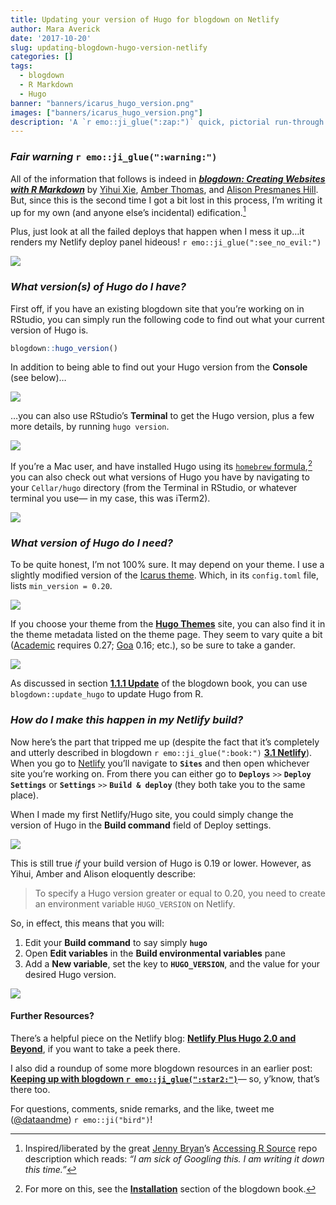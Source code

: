 ```yaml
---
title: Updating your version of Hugo for blogdown on Netlify
author: Mara Averick
date: '2017-10-20'
slug: updating-blogdown-hugo-version-netlify
categories: []
tags:
  - blogdown
  - R Markdown
  - Hugo
banner: "banners/icarus_hugo_version.png"
images: ["banners/icarus_hugo_version.png"]
description: 'A `r emo::ji_glue(":zap:")` quick, pictorial run-through for the blogdown, Hugo, Netlify stack.'
---
```


### _Fair warning_ `r emo::ji_glue(":warning:")`

All of the information that follows is indeed in [**_blogdown: Creating Websites with R Markdown_**](https://bookdown.org/yihui/blogdown/) by [Yihui Xie](https://yihui.name/), [Amber Thomas](https://proquestionasker.github.io/), and [Alison Presmanes Hill](https://apreshill.rbind.io/). But, since this is the second time I got a bit lost in this process, I'm writing it up for my own (and anyone else's incidental) edification.[^jenny]

Plus, just look at all the failed deploys that happen when I mess it up...it renders my Netlify deploy panel hideous! `r emo::ji_glue(":see_no_evil:")`

![](https://i.imgur.com/EtZDky6.png)

### _What version(s) of Hugo do I have?_

First off, if you have an existing blogdown site that you're working on in RStudio, you can simply run the following code to find out what your current version of Hugo is.

```r
blogdown::hugo_version()
```

In addition to being able to find out your Hugo version from the **Console** (see below)...

![](https://i.imgur.com/1ieLcgG.png)

...you can also use RStudio's **Terminal** to get the Hugo version, plus a few more details, by running `hugo version`.

![](https://i.imgur.com/b5nTTCh.png)

If you're a Mac user, and have installed Hugo using its [`homebrew` formula](http://brewformulas.org/Hugo),[^installation] you can also check out what versions of Hugo you have by navigating to your `Cellar/hugo` directory (from the Terminal in RStudio, or whatever terminal you use— in my case, this was iTerm2).

![](https://i.imgur.com/f1Me58W.png)

### _What version of Hugo do I need?_

To be quite honest, I'm not 100% sure. It may depend on your theme. I use a slightly modified version of the [Icarus theme](https://themes.gohugo.io/hugo-icarus/). Which, in its `config.toml` file, lists `min_version = 0.20`.

![](https://i.imgur.com/4m1WFti.png)

If you choose your theme from the [**Hugo Themes**](https://themes.gohugo.io/) site, you can also find it in the theme metadata listed on the theme page. They seem to vary quite a bit ([Academic](https://themes.gohugo.io/academic/) requires 0.27; [Goa](https://themes.gohugo.io/hugo-goa/) 0.16; etc.), so be sure to take a gander.

![](https://i.imgur.com/vP0JNMu.png)

As discussed in section [**1.1.1 Update**](https://bookdown.org/yihui/blogdown/installation.html#update) of the blogdown book, you can use `blogdown::update_hugo` to update Hugo from R.

### _How do I make this happen in my Netlify build?_

Now here's the part that tripped me up (despite the fact that it's completely and utterly described in blogdown `r emo::ji_glue(":book:")` [**3.1 Netlify**](https://bookdown.org/yihui/blogdown/netlify.html)). When you go to [Netlify](https://www.netlify.com/) you'll navigate to **`Sites`** and then open whichever site you're working on. From there you can either go to **`Deploys`** `>>` **`Deploy Settings`** or **`Settings`** `>>` **`Build & deploy`** (they both take you to the same place).

When I made my first Netlify/Hugo site, you could simply change the version of Hugo in the **Build command** field of Deploy settings. 

![](https://i.imgur.com/L8oIhIb.png)

This is still true _if_ your build version of Hugo is 0.19 or lower. However, as Yihui, Amber and Alison eloquently describe:

 >  To specify a Hugo version greater or equal to 0.20, you need to create an environment variable `HUGO_VERSION` on Netlify.
 
So, in effect, this means that you will: 

 1.  Edit your **Build command** to say simply **`hugo`**
 2.  Open **Edit variables** in the **Build environmental variables** pane
 3.  Add a **New variable**, set the key to **`HUGO_VERSION`**, and the value for your desired Hugo version.
 
 ![](https://i.imgur.com/LntU5VV.gif)


#### Further Resources?

There's a helpful piece on the Netlify blog: [**Netlify Plus Hugo 2.0 and Beyond**](https://www.netlify.com/blog/2017/04/11/netlify-plus-hugo-0.20-and-beyond/), if you want to take a peek there. 

I also did a roundup of some more blogdown resources in an earlier post: [**Keeping up with blogdown `r emo::ji_glue(":star2:")`**](https://maraaverick.rbind.io/2017/10/keeping-up-with-blogdown/)— so, y'know, that's there too.

For questions, comments, snide remarks, and the like, tweet me ([\@dataandme](https://twitter.com/dataandme)) `r emo::ji("bird")`!


[^jenny]: Inspired/liberated by the great [Jenny Bryan](https://twitter.com/JennyBryan)'s [Accessing R Source](https://github.com/jennybc/access-r-source) repo description which reads: _"I am sick of Googling this. I am writing it down this time."_

[^installation]: For more on this, see the [**Installation**](https://bookdown.org/yihui/blogdown/installation.html) section of the blogdown book. 
